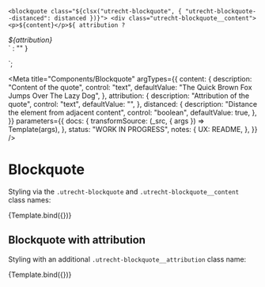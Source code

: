 <!--
@license EUPL-1.2
Copyright (c) 2021 Robbert Broersma
-->


<!-- Import component and component styles -->


<!-- Import Docs -->


  `<blockquote class="${clsx("utrecht-blockquote", { "utrecht-blockquote--distanced": distanced })}">
    <div class="utrecht-blockquote__content">
      <p>${content}</p>${
    attribution
      ? `
    </div>
    <div class="utrecht-blockquote__attribution"><cite>${attribution}</cite></div>`
      : ""
  }
</blockquote>`;

<Meta
  title="Components/Blockquote"
  argTypes={{
    content: {
      description: "Content of the quote",
      control: "text",
      defaultValue: "The Quick Brown Fox Jumps Over The Lazy Dog",
    },
    attribution: {
      description: "Attribution of the quote",
      control: "text",
      defaultValue: "",
    },
    distanced: {
      description: "Distance the element from adjacent content",
      control: "boolean",
      defaultValue: true,
    },
  }}
  parameters={{
    docs: {
      transformSource: (_src, { args }) => Template(args),
    },
    status: "WORK IN PROGRESS",
    notes: {
      UX: README,
    },
  }}
/>

# Blockquote

Styling via the `.utrecht-blockquote` and `.utrecht-blockquote__content` class names:

<Canvas>
  <Story name="Blockquote">{Template.bind({})}</Story>
</Canvas>

<ArgsTable story="Blockquote" />

## Blockquote with attribution

Styling with an additional `.utrecht-blockquote__attribution` class name:

<Canvas>
  <Story name="Blockquote with attribution" args={{ attribution: "L. Ipsum" }}>
    {Template.bind({})}
  </Story>
</Canvas>

